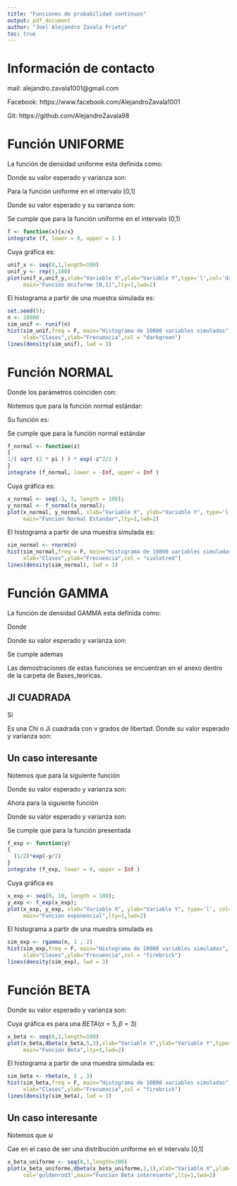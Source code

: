 ```yaml
---
title: "Funciones de probabilidad continuas"
output: pdf_document
author: "Joel Alejandro Zavala Prieto"
toc: true
---
```


\newpage

# Información de contacto

mail: alejandro.zavala1001@gmail.com

Facebook: https://www.facebook.com/AlejandroZavala1001

Git: https://github.com/AlejandroZavala98

\newpage

# Función UNIFORME

La función de densidad uniforme esta definida como: 

\begin{equation*}
f(x) = \left\{
         \begin{array}{ll}
     \frac{1}{b-a}      & \mathrm{si\ } a\leq x \leq b \\
     0 & \mathrm{otro \ caso\ }
         \end{array}
       \right.
\end{equation*}

Donde su valor esperado y varianza son:

\begin {equation*}
\begin{split}
E[x]&=\frac{a+b}{2} \\
V[x]&=\frac{(b-a)^2}{12}
\end{split}
\end{equation*}

Para la función uniforme en el intervalo [0,1]

\begin{equation*}
f(x) = \left\{
         \begin{array}{ll}
     1     & \mathrm{si\ } 0 \leq x \leq 1 \\
     0 & \mathrm{otro \ caso\ }
         \end{array}
       \right.
\end{equation*}

Donde su valor esperado y su varianza son:

\begin {equation*}
\begin{split}
E[x]&=\frac{1}{2} \\
V[x]&=\frac{1}{12}
\end{split}
\end{equation*}

Se cumple que para la función uniforme en el intervalo (0,1)
\begin {equation*}
\int_{- \infty}^{\infty} f(x) \cdot dx = \int_{0}^{1} 1 \cdot dx = 1
\end{equation*}

```r
f <- function(x){x/x}
integrate (f, lower = 0, upper = 1 )
```

\newpage

Cuya gráfica es: 

```r
unif_x <- seq(0,1,length=100)
unif_y <- rep(1,100)
plot(unif_x,unif_y,xlab="Variable X",ylab="Variable Y",type='l',col='darkgreen',
     main="Funcion Uniforme [0,1]",lty=1,lwd=2)
```

El histograma a partir de una muestra simulada es:

```r
set.seed(5);
n <- 10000
sim_unif <- runif(n)
hist(sim_unif,freq = F, main="Histograma de 10000 variables simuladas",
     xlab="Clases",ylab="Frecuencia",col = "darkgreen")
lines(density(sim_unif), lwd = 3)
```

\newpage

# Función NORMAL

\begin {equation*}
\begin{split}
f(x)=\frac {1}{\sigma \sqrt{2\pi}} e^{-\frac {(x-\mu)^2}{2}} \\  -\infty < x < \infty
\end{split}
\end{equation*}

Donde los parámetros coinciden con:

\begin {equation*}
\begin{split}
E[x] &= \mu \\ 
V[x] &= \sigma^2
\end{split}
\end{equation*}

Notemos que para la función normal estándar:

\begin {equation*}
\begin{split}
\mu &= 0 \\
\sigma &= 1
\end{split}
\end{equation*}

Su función es: 

\begin {equation*}
\begin{split}
f(x)=\frac {1}{\sqrt{2\pi}} e^{-\frac {x^{2}}{2}} \\  -\infty < x < \infty
\end{split}
\end{equation*}

Se cumple que para la función normal estándar
\begin {equation*}
\int_{- \infty}^{\infty} f(x) \cdot dx = \int_{- \infty}^{\infty} \frac {1}{\sqrt{2\pi}} e^{-\frac {x^{2}}{2}} \cdot dx = 1
\end{equation*}
```r
f_normal <- function(z)
{
1/( sqrt (2 * pi ) ) * exp(-z^2/2 )
}
integrate (f_normal, lower = -Inf, upper = Inf )
```

\newpage

Cuya gráfica es:

```r
x_normal <- seq(-3, 3, length = 100);
y_normal <- f_normal(x_normal);
plot(x_normal, y_normal, xlab="Variable X", ylab="Variable Y", type='l', col='violetred',
     main="Funcion Normal Estandar",lty=1,lwd=2)
```

El histograma a partir de una muestra simulada es:

```r
sim_normal <- rnorm(n)
hist(sim_normal,freq = F, main="Histograma de 10000 variables simuladas",
     xlab="Clases",ylab="Frecuencia",col = "violetred")
lines(density(sim_normal), lwd = 3)
```

# Función GAMMA

La función de densidad GAMMA esta definida como: 

\begin{equation*}
f(x) = \left\{
         \begin{array}{ll}
     \frac{x^{\alpha - 1} e ^{-\frac{x}{\beta}}}{\beta ^{\alpha} \Gamma(\alpha)} & \mathrm{si\ } 0\leq x < \infty \\
     0 & \mathrm{otro \ caso\ }
         \end{array}
       \right.
\end{equation*}

Donde

\begin{equation*}
\Gamma(\alpha) = \int_{0}^{\infty} x^{\alpha - 1} e^{-x} \cdot dx
\end{equation*}

Donde su valor esperado y varianza son:

\begin {equation*}
\begin{split}
E[x]&=\alpha \beta \\
V[x]&=\alpha \beta^{2}
\end{split}
\end{equation*}

Se cumple ademas

\begin {equation*}
\int_{- \infty}^{\infty} f(x) \cdot dx = \int_{0}^{\infty} \frac{x^{\alpha - 1} e ^{-\frac{y}{\beta}}}{\beta ^{\alpha} \Gamma(\alpha)} \cdot dx = 1
\end{equation*}

Las demostraciones de estas funciones se encuentran en el anexo dentro de la carpeta de Bases_teoricas.

## JI CUADRADA

Si
\begin {equation*}
\begin{split}
\alpha&=\frac{v}{2} \\
\beta&=2
\end{split}
\end{equation*}

Es una Chi o Ji cuadrada con v grados de libertad.
Donde su valor esperado y varianza son:

\begin {equation*}
\begin{split}
E[x]&=v \\
V[x]&=2v
\end{split}
\end{equation*}

\newpage

## Un caso interesante          

Notemos que para la siguiente función

\begin{equation*}
f(x) = \left\{
         \begin{array}{ll}
     \frac{1}{\beta} e^{-\frac{x}{\beta}} & \mathrm{si\ } 0\leq x < \infty \\
     0 & \mathrm{otro \ caso\ }
         \end{array}
       \right.
\end{equation*}

Donde su valor esperado y varianza son:

\begin {equation*}
\begin{split}
E[x]&=\beta \\
V[x]&=\beta ^{2}
\end{split}
\end{equation*}

Ahora para la siguiente función

\begin{equation*}
f(x) = \left\{
         \begin{array}{ll}
     \frac{1}{2} e^{-\frac{x}{2}} & \mathrm{si\ } 0\leq x < \infty \\
     0 & \mathrm{otro \ caso\ }
         \end{array}
       \right.
\end{equation*}

Donde su valor esperado y varianza son:

\begin {equation*}
\begin{split}
E[x]&=2 \\
V[x]&=4
\end{split}
\end{equation*}


Se cumple que para la función presentada
\begin {equation*}
\int_{- \infty}^{\infty} f(x) \cdot dx = \int_{0}^{\infty} \frac{1}{2} e^{-\frac{x}{2}} \cdot dx = 1
\end{equation*}
```r
f_exp <- function(y)
{
  (1/2)*exp(-y/2)
}
integrate (f_exp, lower = 0, upper = Inf )
```

\newpage

Cuya gráfica es

```r
x_exp <- seq(0, 10, length = 100);
y_exp <- f_exp(x_exp);
plot(x_exp, y_exp, xlab="Variable X", ylab="Variable Y", type='l', col='firebrick',
     main="Funcion exponencial",lty=1,lwd=2)
```

El histograma a partir de una muestra simulada es

```r
sim_exp <- rgamma(n, 1 , 2)
hist(sim_exp,freq = F, main="Histograma de 10000 variables simuladas",
     xlab="Clases",ylab="Frecuencia",col = "firebrick")
lines(density(sim_exp), lwd = 3)
```


\newpage

# Función BETA

\begin{equation*}
\begin{split}
f(x) &= \left\{
         \begin{array}{ll}
     \frac{x^{\alpha - 1}(1-x)^{\beta - 1}}{B(\alpha , \beta)} & \mathrm{si\ } 0 \leq x < 1 \\
     0 & \mathrm{otro \ caso\ }
         \end{array}
       \right. \\
\alpha,\beta &> 0 \\
B(\alpha,\beta) &= \int_{0}^{1} x^{\alpha - 1}(1-x)^{\beta - 1} \cdot dx = \frac{\Gamma(\alpha)\Gamma( \beta)}{\Gamma(\alpha + \beta)}
\end{split}
\end{equation*}

Donde su valor esperado y varianza son:

\begin {equation*}
\begin{split}
E[x] &= \frac{\alpha}{\alpha + \beta} \\
V[x] &= \frac{\alpha \beta}{(\alpha + \beta)^{2} (\alpha + \beta + 1)}
\end{split}
\end{equation*}

Cuya gráfica es para una $BETA(\alpha =5,\beta=3)$

```r
x_beta <- seq(0,1,length=100)
plot(x_beta,dbeta(x_beta,5,3),xlab="Variable X",ylab="Variable Y",type='l',col='darkturquoise',
     main="Funcion Beta",lty=1,lwd=2)
```

\newpage

El histograma a partir de una muestra simulada es:

```r
sim_beta <- rbeta(n, 5 , 3)
hist(sim_beta,freq = F, main="Histograma de 10000 variables simuladas",
     xlab="Clases",ylab="Frecuencia",col = "firebrick")
lines(density(sim_beta), lwd = 3)
```

\newpage

## Un caso interesante

Notemos que si

\begin {equation*}
\begin{split}
\alpha &= 1 \\
\beta &= 1
\end{split}
\end{equation*}

Cae en el caso de ser una distribución uniforme en el intervalo [0,1]

```r
x_beta_uniforme <- seq(0,1,length=100)
plot(x_beta_uniforme,dbeta(x_beta_uniforme,1,1),xlab="Variable X",ylab="Variable Y",type='l',
     col='goldenrod3',main="Funcion Beta interesante",lty=1,lwd=2)
```
